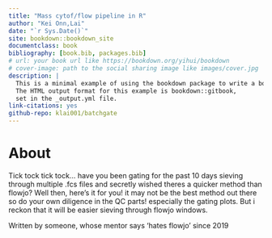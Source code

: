 ```yaml
--- 
title: "Mass cytof/flow pipeline in R"
author: "Kei Onn,Lai"
date: "`r Sys.Date()`"
site: bookdown::bookdown_site
documentclass: book
bibliography: [book.bib, packages.bib]
# url: your book url like https://bookdown.org/yihui/bookdown
# cover-image: path to the social sharing image like images/cover.jpg
description: |
  This is a minimal example of using the bookdown package to write a book.
  The HTML output format for this example is bookdown::gitbook,
  set in the _output.yml file.
link-citations: yes
github-repo: klai001/batchgate
---
```


# About{-#Usage}
Tick tock tick tock...
have you been gating for the past 10 days sieving through multiple .fcs files
and secretly wished theres a quicker method than flowjo?
Well then, here's it for you! it may not be the best method out there
so do your own diligence in the QC parts! especially the gating plots.
But i reckon that it will be easier sieving through flowjo windows.

Written by someone, whose mentor says 'hates flowjo' since 2019
